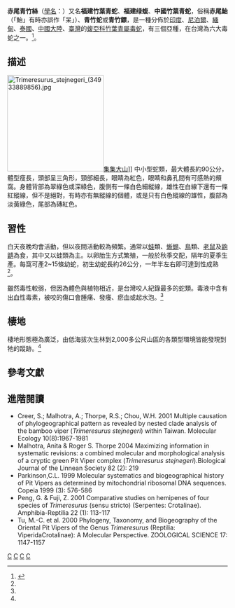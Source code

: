 {{noteTA
|1=zh-cn:蝰蛇科; zh-tw:蝮蛇科;
|2=zh-cn:響尾蛇亞科; zh-tw:蝮亞科;
}}
{{Speciesbox 
| taxon = Viridovipera stejnegeri
| image = Trimeresurus_stejnegeri.jpg
| image_width = 260px
| image_caption = 赤尾青竹絲，攝於[[台灣|台灣]][[拉拉山|拉拉山]]
| status=LC
| status_system=IUCN3.1
| status_ref=<ref name=IUCN>{{IUCN|id= 192136|taxon=''Trimeresurus stejnegeri ''|vauthors=Guo P, Jiang J, ((Lau MWN)), Zhou Z|assessment_year=2012|version=2012.1|accessdate=13 October 2012}}</ref>
| binomial_authority = ([[Karl_Patterson_Schmidt|Schmidt]], 1925)
|synonyms= *''Trimeresurus stejnegeri'' <br>{{small|Schmidt, 1925}}
*''Trimeresurus gramineus stejnegeri'' <br>{{small|— [[Leonhard_Hess_Stejneger|Stejneger]], 1927}}
*''Trimeresurus gramineus formosensis'' <br>{{small|{{tsl|fr|Moichirō Maki|牧茂市郎|Maki}}, 1931}}
*''Trimeresurus gramineus kodairai'' <br>{{small|Maki, 1931}}
*''Trimeresurus stejnegeri stejnegeri'' <br>{{small|— [[Clifford_H._Pope|Pope]], 1935}}
*''Trimeresurus stejnegeri makii'' <br>{{small|[[Konrad_Klemmer|Klemmer]], 1963}}
*''Trimeresurus stejnegeri formosensis'' <br>{{small|— [[Kenneth_R._G._Welch|Welch]], 1988}}
*''Trimeresurus stejnegeri kodairai'' <br>{{small|— Welch, 1988}}<ref name=McD99>{{tsl|fr|Roy Wallace McDiarmid|羅伊·華萊士·麥克迪亞邁德|McDiarmid RW}}, [[Jonathan_A._Campbell|Campbell JA]], Touré T (1999). ''Snake Species of the World: A Taxonomic and Geographic Reference, Volume 1''. Washington, District of Columbia: Herpetologists' League. 511 pp. {{ISBN|1-893777-00-6}} (series). {{ISBN|1-893777-01-4}} (volume).</ref>
*''Trimeresurus stejnegeri'' <br>{{small|— [[Christian_L._Cox|Cox]] et al., 1998}}
*''Viridovipera stejnegeri'' <br>{{small|— [[Anita_Malhotra|Malhotra]] & [[Roger_Stephen_Thorpe|Thorpe]], 2004}}
*''Trimeresurus (Viridovipera) stejnegeri'' <br>{{small|— [[Patrick_David|David]] et al., 2011}}<ref>"''Trimeresurus stejnegeri'' ". The Reptile Database. www.reptile-database.org.</ref>
}}

'''赤尾青竹絲'''（[[學名|學名]]：{{lang|la|''Viridovipera stejnegeri''}}）又名'''福建竹葉青蛇'''、'''福建绿蝮'''、'''中國竹葉青蛇'''，俗稱'''赤尾鮐'''（「鮐」有時亦誤作「呆」）、'''青竹蛇'''或'''青竹鏢'''，是一種分佈於[[印度|印度]]、[[尼泊爾|尼泊爾]]、[[緬甸|緬甸]]、[[泰國|泰國]]、[[中國大陸|中國大陸]]、[[臺灣|臺灣]]的[[蝮亞科|蝮亞科]][[竹葉青屬|竹葉青屬]][[毒蛇|毒蛇]]，有三個亞種，在台灣為六大毒蛇之一。<ref name="ITIS">{{ITIS|ID=634931|taxon=Trimeresurus stejnegeri|year=2007|date=25 May}}</ref>。

==描述==
[[File:Trimeresurus_stejnegeri_(34933889856).jpg|220px]][[集集大山|集集大山]]]]
中小型蛇類，最大體長約90公分，體型瘦長，頭部呈三角形，頸部細長，眼睛為紅色，眼睛和鼻孔間有可感熱的頰窩。身體背部為翠綠色或深綠色，腹側有一條白色細縱線，雄性在白線下還有一條紅縱線，但不是絕對，有時亦有無縱線的個體，或是只有白色縱線的雄性，腹部為淡黃綠色，尾部為磚紅色。

==習性==
白天夜晚均會活動，但以夜間活動較為頻繁。通常以[[蛙|蛙]]類、[[蜥蜴|蜥蜴]]、[[鳥|鳥]]類、[[老鼠|老鼠]]及[[鼩鼱|鼩鼱]]為食，其中又以蛙類為主。以卵胎生方式繁殖，一般於秋季交配，隔年的夏季生產。每窩可產2~15條幼蛇，初生幼蛇長約26公分，一年半左右即可達到性成熟<ref name="fhk-80"/>。 

雖然毒性較弱，但因為體色與植物相近，是台灣咬人紀錄最多的蛇類。毒液中含有出血性毒素，被咬的傷口會腫痛、發癢、瘀血或起水泡。<ref name="fhk-80"/>

==棲地==
棲地形態極為廣泛，由低海拔次生林到2,000多公尺山區的各類型環境皆能發現到牠的蹤跡。<ref name="pedia-E8B5"/>

==參考文獻==
{{reflist|refs=
<ref name="fhk-80">{{cite web | url=http://fhk.nmns.edu.tw/evey/index.asp?m=99&m1=3&m2=97&id=80 | title=赤尾青竹絲介紹（2009/11/23） | publisher=[[國立鳳凰谷鳥園|國立鳳凰谷鳥園]] | date=2009-11-12 | accessdate=2019-02-01 | author1=陳本林 | archive-date=2019-02-01 | archive-url=https://web.archive.org/web/20190201172017/http://fhk.nmns.edu.tw/evey/index.asp?m=99&m1=3&m2=97&id=80 | dead-url=no }}</ref>
<ref name="pedia-E8B5">{{cite web | url=https://pedia.cloud.edu.tw/Entry/Detail/?title=%E8%B5%A4%E5%B0%BE%E9%9D%92%E7%AB%B9%E7%B5%B2 | title=赤尾青竹絲 | publisher=[[教育部教育雲|教育部教育雲]] | date=2007-01 | accessdate=2019-02-01 | author1=國家研究院辭書 }}</ref>
}}

==進階閱讀==
<div class="references-small">
* Creer, S.; Malhotra, A.; Thorpe, R.S.; Chou, W.H. 2001 Multiple causation of phylogeographical pattern as revealed by nested clade analysis of the bamboo viper (''Trimeresurus stejnegeri'') within Taiwan. Molecular Ecology 10(8):1967-1981
* Malhotra, Anita & Roger S. Thorpe 2004 Maximizing information in systematic revisions: a combined molecular and morphological analysis of a cryptic green Pit Viper complex (''Trimeresurus stejnegeri'').Biological Journal of the Linnean Society  82 (2): 219
* Parkinson,C.L. 1999 Molecular systematics and biogeographical history of Pit Vipers as determined by mitochondrial ribosomal DNA sequences. Copeia 1999 (3): 576-586
* Peng, G. & Fuji, Z. 2001 Comparative studies on hemipenes of four species of ''Trimeresurus'' (sensu stricto) (Serpentes: Crotalinae). Amphibia-Reptilia 22 (1): 113-117
* Tu, M.-C. et al. 2000 Phylogeny, Taxonomy, and Biogeography of the Oriental Pit Vipers of the Genus ''Trimeresurus'' (Reptilia: ViperidaCrotalinae): A Molecular Perspective. ZOOLOGICAL SCIENCE 17: 1147-1157
</div>
{{taxonbar}}
[[Category:_1925年描述的动物|C]]
[[Category:绿蝮属|C]]
[[Category:中國爬行動物|C]]
[[Category:印度爬行動物|C]]